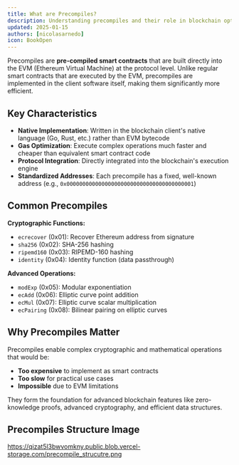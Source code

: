 ```yaml
---
title: What are Precompiles?
description: Understanding precompiles and their role in blockchain optimization
updated: 2025-01-15
authors: [nicolasarnedo]
icon: BookOpen
---
```




Precompiles are **pre-compiled smart contracts** that are built directly into the EVM (Ethereum Virtual Machine) at the protocol level. Unlike regular smart contracts that are executed by the EVM, precompiles are implemented in the client software itself, making them significantly more efficient.

## Key Characteristics

- **Native Implementation**: Written in the blockchain client's native language (Go, Rust, etc.) rather than EVM bytecode
- **Gas Optimization**: Execute complex operations much faster and cheaper than equivalent smart contract code
- **Protocol Integration**: Directly integrated into the blockchain's execution engine
- **Standardized Addresses**: Each precompile has a fixed, well-known address (e.g., `0x0000000000000000000000000000000000000001`)

## Common Precompiles

**Cryptographic Functions:**
- `ecrecover` (0x01): Recover Ethereum address from signature
- `sha256` (0x02): SHA-256 hashing
- `ripemd160` (0x03): RIPEMD-160 hashing
- `identity` (0x04): Identity function (data passthrough)

**Advanced Operations:**
- `modExp` (0x05): Modular exponentiation
- `ecAdd` (0x06): Elliptic curve point addition
- `ecMul` (0x07): Elliptic curve scalar multiplication
- `ecPairing` (0x08): Bilinear pairing on elliptic curves

## Why Precompiles Matter

Precompiles enable complex cryptographic and mathematical operations that would be:
- **Too expensive** to implement as smart contracts
- **Too slow** for practical use cases
- **Impossible** due to EVM limitations

They form the foundation for advanced blockchain features like zero-knowledge proofs, advanced cryptography, and efficient data structures.

## Precompiles Structure Image
https://qizat5l3bwvomkny.public.blob.vercel-storage.com/precompile_strucutre.png